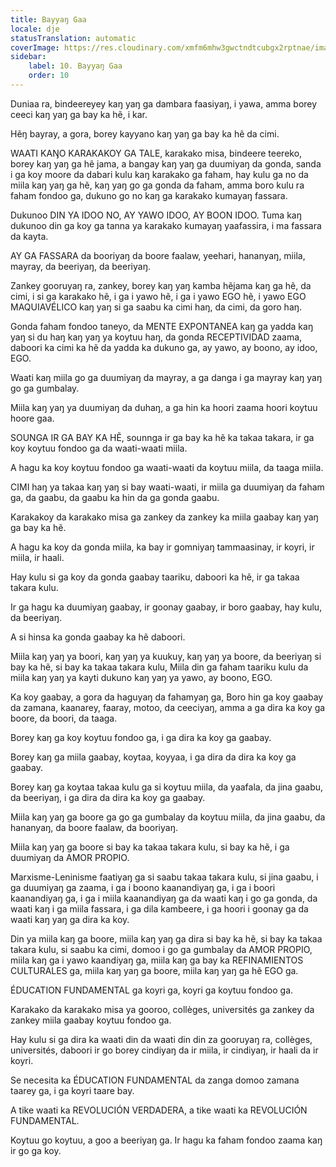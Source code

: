 ```yaml
---
title: Bayyaŋ Gaa
locale: dje
statusTranslation: automatic
coverImage: https://res.cloudinary.com/xmfm6mhw3gwctndtcubgx2rptnae/image/upload/v1740337243/small_cover_educacion_fundamental_a051170f1c.webp
sidebar:
    label: 10. Bayyaŋ Gaa
    order: 10
---
```

Duniaa ra, bindeereyey kaŋ yaŋ ga dambara faasiyaŋ, i yawa, amma borey ceeci kaŋ yaŋ ga bay ka hẽ, i kar.

Hẽŋ bayray, a gora, borey kayyano kaŋ yaŋ ga bay ka hẽ da cimi.

WAATI KAŊO KARAKAKOY GA TALE, karakako misa, bindeere teereko, borey kaŋ yaŋ ga hẽ jama, a bangay kaŋ yaŋ ga duumiyaŋ da gonda, sanda i ga koy moore da dabari kulu kaŋ karakako ga faham, hay kulu ga no da miila kaŋ yaŋ ga hẽ, kaŋ yaŋ go ga gonda da faham, amma boro kulu ra faham fondoo ga, dukuno go no kaŋ ga karakako kumayaŋ fassara.

Dukunoo DIN YA IDOO NO, AY YAWO IDOO, AY BOON IDOO. Tuma kaŋ dukunoo din ga koy ga tanna ya karakako kumayaŋ yaafassira, i ma fassara da kayta.

AY GA FASSARA da booriyaŋ da boore faalaw, yeehari, hananyaŋ, miila, mayray, da beeriyaŋ, da beeriyaŋ.

Zankey gooruyaŋ ra, zankey, borey kaŋ yaŋ kamba hẽjama kaŋ ga hẽ, da cimi, i si ga karakako hẽ, i ga i yawo hẽ, i ga i yawo EGO hẽ, i yawo EGO MAQUIAVÉLICO kaŋ yaŋ si ga saabu ka cimi haŋ, da cimi, da goro haŋ.

Gonda faham fondoo taneyo, da MENTE EXPONTANEA kaŋ ga yadda kaŋ yaŋ si du haŋ kaŋ yaŋ ya koytuu haŋ, da gonda RECEPTIVIDAD zaama, daboori ka cimi ka hẽ da yadda ka dukuno ga, ay yawo, ay boono, ay idoo, EGO.

Waati kaŋ miila go ga duumiyaŋ da mayray, a ga danga i ga mayray kaŋ yaŋ go ga gumbalay.

Miila kaŋ yaŋ ya duumiyaŋ da duhaŋ, a ga hin ka hoori zaama hoori koytuu hoore gaa.

SOUNGA IR GA BAY KA HẼ, sounnga ir ga bay ka hẽ ka takaa takara, ir ga koy koytuu fondoo ga da waati-waati miila.

A hagu ka koy koytuu fondoo ga waati-waati da koytuu miila, da taaga miila.

CIMI haŋ ya takaa kaŋ yaŋ si bay waati-waati, ir miila ga duumiyaŋ da faham ga, da gaabu, da gaabu ka hin da ga gonda gaabu.

Karakakoy da karakako misa ga zankey da zankey ka miila gaabay kaŋ yaŋ ga bay ka hẽ.

A hagu ka koy da gonda miila, ka bay ir gomniyaŋ tammaasinay, ir koyri, ir miila, ir haali.

Hay kulu si ga koy da gonda gaabay taariku, daboori ka hẽ, ir ga takaa takara kulu.

Ir ga hagu ka duumiyaŋ gaabay, ir goonay gaabay, ir boro gaabay, hay kulu, da beeriyaŋ.

A si hinsa ka gonda gaabay ka hẽ daboori.

Miila kaŋ yaŋ ya boori, kaŋ yaŋ ya kuukuy, kaŋ yaŋ ya boore, da beeriyaŋ si bay ka hẽ, si bay ka takaa takara kulu, Miila din ga faham taariku kulu da miila kaŋ yaŋ ya kayti dukuno kaŋ yaŋ ya yawo, ay boono, EGO.

Ka koy gaabay, a gora da haguyaŋ da fahamyaŋ ga, Boro hin ga koy gaabay da zamana, kaanarey, faaray, motoo, da ceeciyaŋ, amma a ga dira ka koy ga boore, da boori, da taaga.

Borey kaŋ ga koy koytuu fondoo ga, i ga dira ka koy ga gaabay.

Borey kaŋ ga miila gaabay, koytaa, koyyaa, i ga dira da dira ka koy ga gaabay.

Borey kaŋ ga koytaa takaa kulu ga si koytuu miila, da yaafala, da jina gaabu, da beeriyaŋ, i ga dira da dira ka koy ga gaabay.

Miila kaŋ yaŋ ga boore ga go ga gumbalay da koytuu miila, da jina gaabu, da hananyaŋ, da boore faalaw, da booriyaŋ.

Miila kaŋ yaŋ ga boore si bay ka takaa takara kulu, si bay ka hẽ, i ga duumiyaŋ da AMOR PROPIO.

Marxisme-Leninisme faatiyaŋ ga si saabu takaa takara kulu, si jina gaabu, i ga duumiyaŋ ga zaama, i ga i boono kaanandiyaŋ ga, i ga i boori kaanandiyaŋ ga, i ga i miila kaanandiyaŋ ga da waati kaŋ i go ga gonda, da waati kaŋ i ga miila fassara, i ga dila kambeere, i ga hoori i goonay ga da waati kaŋ yaŋ ga dira ka koy.

Din ya miila kaŋ ga boore, miila kaŋ yaŋ ga dira si bay ka hẽ, si bay ka takaa takara kulu, si saabu ka cimi, domoo i go ga gumbalay da AMOR PROPIO, miila kaŋ ga i yawo kaandiyaŋ ga, miila kaŋ ga bay ka REFINAMIENTOS CULTURALES ga, miila kaŋ yaŋ ga boore, miila kaŋ yaŋ ga hẽ EGO ga.

ÉDUCATION FUNDAMENTAL ga koyri ga, koyri ga koytuu fondoo ga.

Karakako da karakako misa ya gooroo, collèges, universités ga zankey da zankey miila gaabay koytuu fondoo ga.

Hay kulu si ga dira ka waati din da waati din din za gooruyaŋ ra, collèges, universités, daboori ir go borey cindiyaŋ da ir miila, ir cindiyaŋ, ir haali da ir koyri.

Se necesita ka ÉDUCATION FUNDAMENTAL da zanga domoo zamana taarey ga, i ga koyri taare bay.

A tike waati ka REVOLUCIÓN VERDADERA, a tike waati ka REVOLUCIÓN FUNDAMENTAL.

Koytuu go koytuu, a goo a beeriyaŋ ga. Ir hagu ka faham fondoo zaama kaŋ ir go ga koy.

